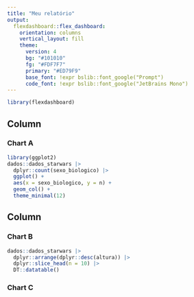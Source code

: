 ```yaml
---
title: "Meu relatório"
output: 
  flexdashboard::flex_dashboard:
    orientation: columns
    vertical_layout: fill
    theme: 
      version: 4
      bg: "#101010"
      fg: "#FDF7F7" 
      primary: "#ED79F9"
      base_font: !expr bslib::font_google("Prompt")
      code_font: !expr bslib::font_google("JetBrains Mono")
---
```


```r
library(flexdashboard)
```

Column {data-width=650}
-----------------------------------------------------------------------

### Chart A

```r
library(ggplot2)
dados::dados_starwars |> 
  dplyr::count(sexo_biologico) |> 
  ggplot() +
  aes(x = sexo_biologico, y = n) +
  geom_col() +
  theme_minimal(12)
```

Column {data-width=350}
-----------------------------------------------------------------------

### Chart B

```r
dados::dados_starwars |> 
  dplyr::arrange(dplyr::desc(altura)) |> 
  dplyr::slice_head(n = 10) |> 
  DT::datatable()
```

### Chart C

```r

```

